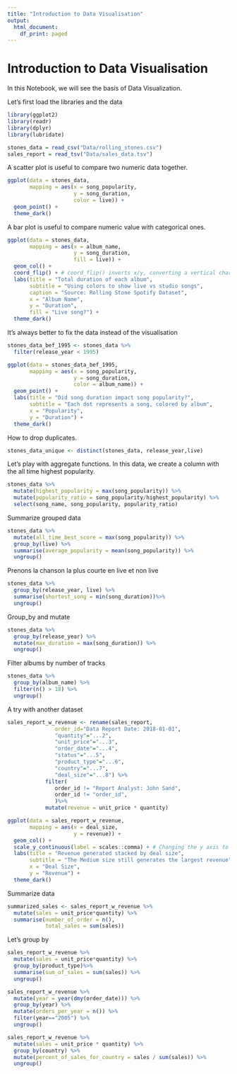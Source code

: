```yaml
---
title: "Introduction to Data Visualisation"
output:
  html_document:
    df_print: paged
---
```

# Introduction to Data Visualisation
In this Notebook, we will see the basis of Data Visualization.

Let's first load the libraries and the data
```r
library(ggplot2)
library(readr)
library(dplyr)
library(lubridate)

stones_data = read_csv("Data/rolling_stones.csv")
sales_report = read_tsv("Data/sales_data.tsv")

```

A scatter plot is useful to compare two numeric data together.

```r
ggplot(data = stones_data,
       mapping = aes(x = song_popularity, 
                     y = song_duration,
                     color = live)) +
  geom_point() +
  theme_dark()
```

A bar plot is useful to compare numeric value with categorical ones.
```r
ggplot(data = stones_data,
       mapping = aes(x = album_name, 
                     y = song_duration, 
                     fill = live)) + 
  geom_col() + 
  coord_flip() + # coord_flip() inverts x/y, converting a vertical chart to a horizontal chart
  labs(title = "Total duration of each album",
       subtitle = "Using colors to show live vs studio songs",
       caption = "Source: Rolling Stone Spotify Dataset",
       x = "Album Name",
       y = "Duration",
       fill = "Live song?") +
  theme_dark()

```

It's always better to fix the data instead of the visualisation
```r
stones_data_bef_1995 <- stones_data %>%
  filter(release_year < 1995)

ggplot(data = stones_data_bef_1995,
       mapping = aes(x = song_popularity, 
                     y = song_duration,
                     color = album_name)) +
  geom_point() +
  labs(title = "Did song duration impact song popularity?",
       subtitle = "Each dot represents a song, colored by album",
       x = "Popularity",
       y = "Duration") +
  theme_dark()
```

How to drop duplicates.
```r
stones_data_unique <- distinct(stones_data, release_year,live)
```

Let's play with aggregate functions.
In this data, we create a column with the all time highest popularity.
```r
stones_data %>%
  mutate(highest_popularity = max(song_popularity)) %>%
  mutate(popularity_ratio = song_popularity/highest_popularity) %>%
  select(song_name, song_popularity, popularity_ratio)
```

Summarize grouped data
```r
stones_data %>%
  mutate(all_time_best_score = max(song_popularity)) %>%
  group_by(live) %>%
  summarise(average_popularity = mean(song_popularity)) %>%
  ungroup()

```

Prenons la chanson la plus courte en live et non live
```r
stones_data %>%
  group_by(release_year, live) %>%
  summarise(shortest_song = min(song_duration))%>%
  ungroup()
```

Group_by and mutate
```r
stones_data %>%
  group_by(release_year) %>%
  mutate(max_duration = max(song_duration)) %>%
  ungroup()
```

Filter albums by number of tracks
```r
stones_data %>%
  group_by(album_name) %>%
  filter(n() > 18) %>%
  ungroup()
```

A try with another dataset
```r
sales_report_w_revenue <- rename(sales_report,
               order_id="Data Report Date: 2018-01-01",
               "quantity"="...2",
               "unit_price"="...3",
               "order_date"="...4",
               "status"="...5",
               "product_type"="...6",
               "country"="...7",
               "deal_size"="...8") %>%
            filter(
               order_id != "Report Analyst: John Sand",
               order_id != "order_id",
               )%>%
            mutate(revenue = unit_price * quantity)

ggplot(data = sales_report_w_revenue,
       mapping = aes(x = deal_size,
                     y = revenue)) +
  geom_col() +
  scale_y_continuous(label = scales::comma) + # Changing the y axis to use comma style numbers
  labs(title = "Revenue generated stacked by deal size",
       subtitle = "The Medium size still generates the largest revenue",
       x = "Deal Size",
       y = "Revenue") +
  theme_dark()
```

Summarize data

```r
summarized_sales <- sales_report_w_revenue %>%
  mutate(sales = unit_price*quantity) %>%
  summarise(number_of_order = n(),
            total_sales = sum(sales))
```

Let's group by
```r
sales_report_w_revenue %>%
  mutate(sales = unit_price*quantity) %>%
  group_by(product_type)%>%
  summarise(sum_of_sales = sum(sales)) %>%
  ungroup()
```

```r
sales_report_w_revenue %>%
  mutate(year = year(dmy(order_date))) %>%
  group_by(year) %>%
  mutate(orders_per_year = n()) %>%
  filter(year=="2005") %>%
  ungroup()

```

```r
sales_report_w_revenue %>%
  mutate(sales = unit_price * quantity) %>%
  group_by(country) %>%
  mutate(percent_of_sales_for_country = sales / sum(sales)) %>%
  ungroup()

```
